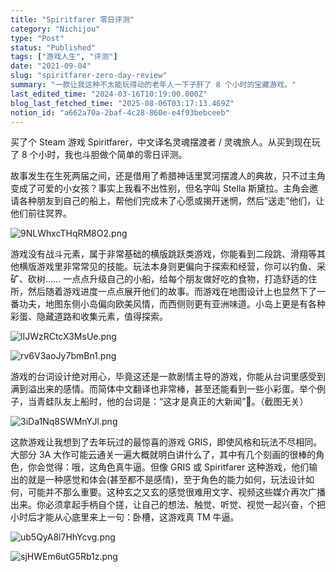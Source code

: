 ```yaml
---
title: "Spiritfarer 零日评测"
category: "Nichijou"
type: "Post"
status: "Published"
tags: ["游戏人生", "评测"]
date: "2021-09-04"
slug: "spiritfarer-zero-day-review"
summary: "一款让我这种不太能玩得动的老年人一下子肝了 8 个小时的宝藏游戏。"
last_edited_time: "2024-03-16T10:19:00.000Z"
blog_last_fetched_time: "2025-08-06T03:17:13.469Z"
notion_id: "a662a70a-2baf-4c28-860e-e4f93bebceeb"
---
```



买了个 Steam 游戏 Spiritfarer，中文译名灵魂摆渡者 / 灵魂旅人。从买到现在玩了 8 个小时，我也斗胆做个简单的零日评测。


故事发生在生死两届之间，还是借用了希腊神话里冥河摆渡人的典故，只不过主角变成了可爱的小女孩？事实上我看不出性别，但名字叫 Stella 斯黛拉。主角会邀请各种朋友到自己的船上，帮他们完成未了心愿或揭开迷惘，然后“送走”他们，让他们前往冥界。


![9NLWhxcTHqRM8O2.png](https://cdn.sa.net/2024/03/16/9NLWhxcTHqRM8O2.png)


游戏没有战斗元素，属于非常基础的横版跳跃类游戏，你能看到二段跳、滑翔等其他横版游戏里非常常见的技能。玩法本身则更偏向于探索和经营，你可以钓鱼、采矿、砍树…… 一点点升级自己的小船，给每个朋友做好吃的食物，打造舒适的住所，然后随着游戏进度一点点展开他们的故事。而游戏在地图设计上也显然下了一番功夫，地图东侧小岛偏向欧美风情，而西侧则更有亚洲味道。小岛上更是有各种彩蛋、隐藏道路和收集元素，值得探索。


![lIJWzRCtcX3MsUe.png](https://cdn.sa.net/2024/03/16/lIJWzRCtcX3MsUe.png)


![rv6V3aoJy7bmBn1.png](https://cdn.sa.net/2024/03/16/rv6V3aoJy7bmBn1.png)


游戏的台词设计绝对用心，毕竟这还是一款剧情主导的游戏，你能从台词里感受到满到溢出来的感情。而简体中文翻译也非常棒，甚至还能看到一些小彩蛋。举个例子，当青蛙队友上船时，他的台词是：“这才是真正的大新闻”🐸。（截图无关）


![3iDa1Nq8SWMnYJl.png](https://cdn.sa.net/2024/03/16/3iDa1Nq8SWMnYJl.png)


这款游戏让我想到了去年玩过的最惊喜的游戏 GRIS，即使风格和玩法不尽相同。大部分 3A 大作可能云通关一遍大概就明白讲什么了，其中有几个刻画的很棒的角色，你会觉得：哦，这角色真牛逼。但像 GRIS 或 Spiritfarer 这种游戏，他们输出的就是一种感觉和体会(甚至都不是感情)，至于角色的能力如何，玩法设计如何，可能并不那么重要。这种玄之又玄的感觉很难用文字、视频这些媒介再次广播出来。你必须拿起手柄自个搓，让自己的想法、触觉、听觉、视觉一起兴奋，个把小时后才能从心底里来上一句：卧槽，这游戏真 TM 牛逼。


![ub5QyA8l7HhYcvg.png](https://cdn.sa.net/2024/03/16/ub5QyA8l7HhYcvg.png)


![sjHWEm6utG5Rb1z.png](https://cdn.sa.net/2024/03/16/sjHWEm6utG5Rb1z.png)

